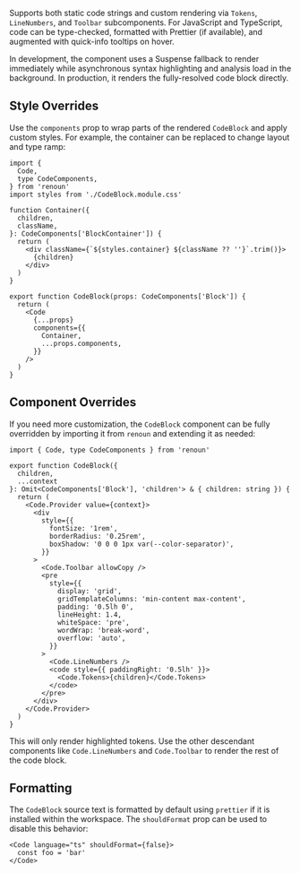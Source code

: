 Supports both static code strings and custom rendering via `Tokens`, `LineNumbers`, and `Toolbar` subcomponents. For JavaScript and TypeScript, code can be type-checked, formatted with Prettier (if available), and augmented with quick-info tooltips on hover.

In development, the component uses a Suspense fallback to render immediately while asynchronous syntax highlighting and analysis load in the background. In production, it renders the fully-resolved code block directly.

## Style Overrides

Use the `components` prop to wrap parts of the rendered `CodeBlock` and apply
custom styles. For example, the container can be replaced to change layout and
type ramp:

```tsx
import {
  Code,
  type CodeComponents,
} from 'renoun'
import styles from './CodeBlock.module.css'

function Container({
  children,
  className,
}: CodeComponents['BlockContainer']) {
  return (
    <div className={`${styles.container} ${className ?? ''}`.trim()}>
      {children}
    </div>
  )
}

export function CodeBlock(props: CodeComponents['Block']) {
  return (
    <Code
      {...props}
      components={{
        Container,
        ...props.components,
      }}
    />
  )
}
```

## Component Overrides

If you need more customization, the `CodeBlock` component can be fully overridden by importing it from `renoun` and extending it as needed:

```tsx path="CodeBlock.tsx"
import { Code, type CodeComponents } from 'renoun'

export function CodeBlock({
  children,
  ...context
}: Omit<CodeComponents['Block'], 'children'> & { children: string }) {
  return (
    <Code.Provider value={context}>
      <div
        style={{
          fontSize: '1rem',
          borderRadius: '0.25rem',
          boxShadow: '0 0 0 1px var(--color-separator)',
        }}
      >
        <Code.Toolbar allowCopy />
        <pre
          style={{
            display: 'grid',
            gridTemplateColumns: 'min-content max-content',
            padding: '0.5lh 0',
            lineHeight: 1.4,
            whiteSpace: 'pre',
            wordWrap: 'break-word',
            overflow: 'auto',
          }}
        >
          <Code.LineNumbers />
          <code style={{ paddingRight: '0.5lh' }}>
            <Code.Tokens>{children}</Code.Tokens>
          </code>
        </pre>
      </div>
    </Code.Provider>
  )
}
```

<Note>

This will only render highlighted tokens. Use the other descendant components like `Code.LineNumbers`
and `Code.Toolbar` to render the rest of the code block.

</Note>

## Formatting

The `CodeBlock` source text is formatted by default using `prettier` if it is installed within the workspace. The `shouldFormat` prop can be used to disable this behavior:

```tsx
<Code language="ts" shouldFormat={false}>
  const foo = 'bar'
</Code>
```
